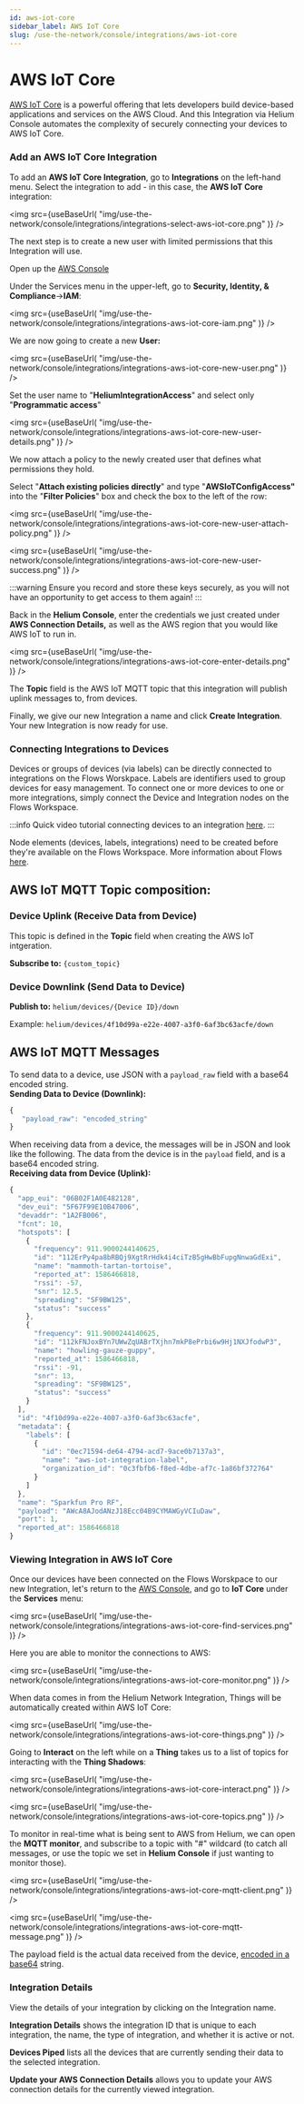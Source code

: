 ```yaml
---
id: aws-iot-core
sidebar_label: AWS IoT Core
slug: /use-the-network/console/integrations/aws-iot-core
---
```


# AWS IoT Core


[AWS IoT Core](https://aws.amazon.com/iot-core/) is a powerful offering that
lets developers build device-based applications and services on the AWS Cloud.
And this Integration via Helium Console automates the complexity of securely
connecting your devices to AWS IoT Core.

### Add an AWS IoT Core Integration

To add an **AWS IoT Core Integration**, go to **Integrations** on the left-hand
menu. Select the integration to add - in this case, the **AWS IoT Core**
integration:

<img
  src={useBaseUrl(
    "img/use-the-network/console/integrations/integrations-select-aws-iot-core.png"
  )}
/>

The next step is to create a new user with limited permissions that this
Integration will use.

Open up the [AWS Console](https://console.aws.amazon.com/)

Under the Services menu in the upper-left, go to **Security, Identity, &
Compliance**-&gt;**IAM**:

<img
  src={useBaseUrl(
    "img/use-the-network/console/integrations/integrations-aws-iot-core-iam.png"
  )}
/>

We are now going to create a new **User:**

<img
  src={useBaseUrl(
    "img/use-the-network/console/integrations/integrations-aws-iot-core-new-user.png"
  )}
/>

Set the user name to "**HeliumIntegrationAccess**" and select only
"**Programmatic access**"

<img
  src={useBaseUrl(
    "img/use-the-network/console/integrations/integrations-aws-iot-core-new-user-details.png"
  )}
/>

We now attach a policy to the newly created user that defines what permissions
they hold.

Select "**Attach existing policies directly**" and type "**AWSIoTConfigAccess"**
into the "**Filter Policies**" box and check the box to the left of the row:

<img
  src={useBaseUrl(
    "img/use-the-network/console/integrations/integrations-aws-iot-core-new-user-attach-policy.png"
  )}
/>

<img
  src={useBaseUrl(
    "img/use-the-network/console/integrations/integrations-aws-iot-core-new-user-success.png"
  )}
/>

:::warning 
Ensure you record and store these keys securely, as you will not have
an opportunity to get access to them again! 
:::

Back in the **Helium Console**, enter the credentials we just created under
**AWS Connection Details,** as well as the AWS region that you would like AWS
IoT to run in.

<img
  src={useBaseUrl(
    "img/use-the-network/console/integrations/integrations-aws-iot-core-enter-details.png"
  )}
/>

The **Topic** field is the AWS IoT MQTT topic that this integration will publish
uplink messages to, from devices.

Finally, we give our new Integration a name and click **Create Integration**. Your new Integration is now ready for use.

### Connecting Integrations to Devices

Devices or groups of devices (via labels) can be directly connected to integrations on the Flows Worskpace. Labels are identifiers used to group devices for easy management. To connect one or more devices to one or more integrations, simply connect the Device and Integration nodes on the Flows Workspace.

:::info
Quick video tutorial connecting devices to an integration [here](https://www.youtube.com/watch?v=lnERw1f7TGE).
:::

Node elements (devices, labels, integrations) need to be created before they're available on the Flows Workspace. More information about Flows [here](https://docs.helium.com/use-the-network/console/flows/).

## AWS IoT MQTT Topic composition:

### Device Uplink \(Receive Data from Device\)

This topic is defined in the **Topic** field when creating the AWS IoT
intgeration.

**Subscribe to:** `{custom_topic}`

### Device Downlink \(Send Data to Device\)

**Publish to:** `helium/devices/{Device ID}/down`

Example: `helium/devices/4f10d99a-e22e-4007-a3f0-6af3bc63acfe/down`

## AWS IoT MQTT Messages

To send data to a device, use JSON with a `payload_raw` field with a base64
encoded string.  
**Sending Data to Device \(Downlink\):**

```javascript
{
   "payload_raw": "encoded_string"
}
```

When receiving data from a device, the messages will be in JSON and look like
the following. The data from the device is in the `payload` field, and is a
base64 encoded string.  
**Receiving data from Device \(Uplink\):**

```javascript
{
  "app_eui": "06B02F1A0E482128",
  "dev_eui": "5F67F99E10B47006",
  "devaddr": "1A2FB006",
  "fcnt": 10,
  "hotspots": [
    {
      "frequency": 911.9000244140625,
      "id": "112ErPy4pa8bRBQj9XgtRrHdk4i4ciTzB5gHwBbFupgNnwaGdExi",
      "name": "mammoth-tartan-tortoise",
      "reported_at": 1586466818,
      "rssi": -57,
      "snr": 12.5,
      "spreading": "SF9BW125",
      "status": "success"
    },
    {
      "frequency": 911.9000244140625,
      "id": "112kFNJoxBYn7UWwZqUABrTXjhn7mkP8ePrbi6w9Hj1NXJfodwP3",
      "name": "howling-gauze-guppy",
      "reported_at": 1586466818,
      "rssi": -91,
      "snr": 13,
      "spreading": "SF9BW125",
      "status": "success"
    }
  ],
  "id": "4f10d99a-e22e-4007-a3f0-6af3bc63acfe",
  "metadata": {
    "labels": [
      {
        "id": "0ec71594-de64-4794-acd7-9ace0b7137a3",
        "name": "aws-iot-integration-label",
        "organization_id": "0c3fbfb6-f8ed-4dbe-af7c-1a86bf372764"
      }
    ]
  },
  "name": "Sparkfun Pro RF",
  "payload": "AWcA8AJodANzJ18Ecc04B9CYMAWGyVCIuDaw",
  "port": 1,
  "reported_at": 1586466818
}
```

### Viewing Integration in AWS IoT Core

Once our devices have been connected on the Flows Worskpace to our new Integration,
let's return to the [AWS Console](https://console.aws.amazon.com/), and go to
**IoT Core** under the **Services** menu:

<img
  src={useBaseUrl(
    "img/use-the-network/console/integrations/integrations-aws-iot-core-find-services.png"
  )}
/>

Here you are able to monitor the connections to AWS:

<img
  src={useBaseUrl(
    "img/use-the-network/console/integrations/integrations-aws-iot-core-monitor.png"
  )}
/>

When data comes in from the Helium Network Integration, Things will be
automatically created within AWS IoT Core:

<img
  src={useBaseUrl(
    "img/use-the-network/console/integrations/integrations-aws-iot-core-things.png"
  )}
/>

Going to **Interact** on the left while on a **Thing** takes us to a list of
topics for interacting with the **Thing Shadows**:

<img
  src={useBaseUrl(
    "img/use-the-network/console/integrations/integrations-aws-iot-core-interact.png"
  )}
/>

<img
  src={useBaseUrl(
    "img/use-the-network/console/integrations/integrations-aws-iot-core-topics.png"
  )}
/>

To monitor in real-time what is being sent to AWS from Helium, we can open the
**MQTT monitor**, and subscribe to a topic with "\#" wildcard \(to catch all
messages, or use the topic we set in **Helium Console** if just wanting to
monitor those\).

<img
  src={useBaseUrl(
    "img/use-the-network/console/integrations/integrations-aws-iot-core-mqtt-client.png"
  )}
/>

<img
  src={useBaseUrl(
    "img/use-the-network/console/integrations/integrations-aws-iot-core-mqtt-message.png"
  )}
/>

The payload field is the actual data received from the device,
[encoded in a base64](https://www.base64decode.org/) string.

### Integration Details

View the details of your integration by clicking on the Integration name.

**Integration Details** shows the integration ID that is unique to each
integration, the name, the type of integration, and whether it is active or not.

**Devices Piped** lists all the devices that are currently sending their data to
the selected integration.

**Update your AWS Connection Details** allows you to update your AWS connection
details for the currently viewed integration.

###
